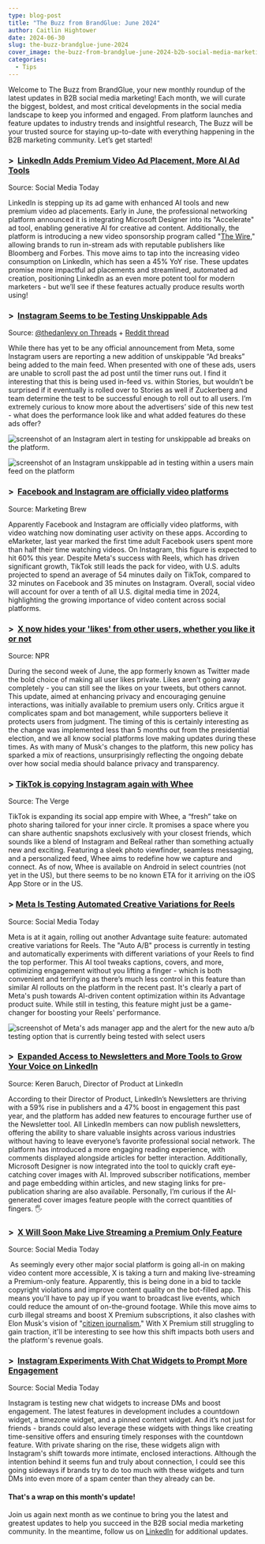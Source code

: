 ```yaml
---
type: blog-post
title: "The Buzz from BrandGlue: June 2024"
author: Caitlin Hightower
date: 2024-06-30
slug: the-buzz-brandglue-june-2024
cover_image: the-buzz-from-brandglue-june-2024-b2b-social-media-marketing-news.png
categories:
  - Tips
---
```

<!--StartFragment-->

Welcome to The Buzz from BrandGlue, your new monthly roundup of the latest updates in B2B social media marketing! Each month, we will curate the biggest, boldest, and most critical developments in the social media landscape to keep you informed and engaged. From platform launches and feature updates to industry trends and insightful research, The Buzz will be your trusted source for staying up-to-date with everything happening in the B2B marketing community. Let’s get started!

### \>  [LinkedIn Adds Premium Video Ad Placement, More AI Ad Tools](https://www.socialmediatoday.com/news/linkedin-premium-video-ad-placement-more-ai-ad-tools/718134/) 

Source: Social Media Today

LinkedIn is stepping up its ad game with enhanced AI tools and new premium video ad placements. Early in June, the professional networking platform announced it is integrating Microsoft Designer into its "Accelerate" ad tool, enabling generative AI for creative ad content. Additionally, the platform is introducing a new video sponsorship program called "[The Wire](https://www.lindseygamble.com/blog/linkedin-launches-wire-program-for-in-stream-video-ads-on-publisher-content)," allowing brands to run in-stream ads with reputable publishers like Bloomberg and Forbes. This move aims to tap into the increasing video consumption on LinkedIn, which has seen a 45% YoY rise. These updates promise more impactful ad placements and streamlined, automated ad creation, positioning LinkedIn as an even more potent tool for modern marketers - but we’ll see if these features actually produce results worth using!

### \>  [Instagram Seems to be Testing Unskippable Ads](https://www.threads.net/@thedanlevy/post/C7rPZZQgHfQ) 

Source: [@thedanlevy on Threads](https://www.threads.net/@thedanlevy) + [Reddit thread](https://www.reddit.com/r/Instagram/comments/1d52psw/ad_break_ie_unskippable_ads_now_on_instagram/)

While there has yet to be any official announcement from Meta, some Instagram users are reporting a new addition of unskippable “Ad breaks” being added to the main feed. When presented with one of these ads, users are unable to scroll past the ad post until the timer runs out. I find it interesting that this is being used in-feed vs. within Stories, but wouldn’t be surprised if it eventually is rolled over to Stories as well if Zuckerberg and team determine the test to be successful enough to roll out to all users. I’m extremely curious to know more about the advertisers’ side of this new test - what does the performance look like and what added features do these ads offer? 

![screenshot of an Instagram alert in testing for unskippable ad breaks on the platform.](ad-break-facebook-meta-preview.png "Instagram unskippable ad break test screenshot")

![screenshot of an Instagram unskippable ad in testing within a users main feed on the platform](ad-break-unskippable-ad-on-instagram-in-feed-test-preview.png "Instagram unskippable ad test preview")

### \>  [Facebook and Instagram are officially video platforms](https://www.marketingbrew.com/stories/2024/06/03/facebook-and-instagram-are-officially-video-platforms?mbcid=35624906.264727) 

Source: Marketing Brew

Apparently Facebook and Instagram are officially video platforms, with video watching now dominating user activity on these apps. According to eMarketer, last year marked the first time adult Facebook users spent more than half their time watching videos. On Instagram, this figure is expected to hit 60% this year. Despite Meta's success with Reels, which has driven significant growth, TikTok still leads the pack for video, with U.S. adults projected to spend an average of 54 minutes daily on TikTok, compared to 32 minutes on Facebook and 35 minutes on Instagram. Overall, social video will account for over a tenth of all U.S. digital media time in 2024, highlighting the growing importance of video content across social platforms. 

### \>  [X now hides your 'likes' from other users, whether you like it or not](https://www.npr.org/2024/06/13/nx-s1-5004515/x-likes-hide-users-elon-musk) 

Source: NPR

During the second week of June, the app formerly known as Twitter made the bold choice of making all user likes private. Likes aren’t going away completely - you can still see the likes on your tweets, but others cannot. This update, aimed at enhancing privacy and encouraging genuine interactions, was initially available to premium users only. Critics argue it complicates spam and bot management, while supporters believe it protects users from judgment. The timing of this is certainly interesting as the change was implemented less than 5 months out from the presidential election, and we all know social platforms love making updates during these times. As with many of Musk's changes to the platform, this new policy has sparked a mix of reactions, unsurprisingly reflecting the ongoing debate over how social media should balance privacy and transparency.

### \> [TikTok is copying Instagram again with Whee](https://www.theverge.com/2024/6/18/24181215/tiktok-whee-app-instagram) 

Source: The Verge

TikTok is expanding its social app empire with Whee, a “fresh” take on photo sharing tailored for your inner circle. It promises a space where you can share authentic snapshots exclusively with your closest friends, which sounds like a blend of Instagram and BeReal rather than something actually new and exciting. Featuring a sleek photo viewfinder, seamless messaging, and a personalized feed, Whee aims to redefine how we capture and connect. As of now, Whee is available on Android in select countries (not yet in the US), but there seems to be no known ETA for it arriving on the iOS App Store or in the US. 

### \> [Meta Is Testing Automated Creative Variations for Reels](https://www.socialmediatoday.com/news/metas-testing-automated-creative-variations-reels/719574/) 

Source: Social Media Today

Meta is at it again, rolling out another Advantage suite feature: automated creative variations for Reels. The "Auto A/B" process is currently in testing and automatically experiments with different variations of your Reels to find the top performer. This AI tool tweaks captions, covers, and more, optimizing engagement without you lifting a finger - which is both convenient and terrifying as there’s much less control in this feature than similar AI rollouts on the platform in the recent past. It's clearly a part of Meta's push towards AI-driven content optimization within its Advantage product suite. While still in testing, this feature might just be a game-changer for boosting your Reels' performance.

![screenshot of Meta's ads manager app and the alert for the new auto a/b testing option that is currently being tested with select users](meta-is-testing-automated-creative-variations-for-reels-preview-of-alert-in-ads-manager.webp "Meta Is Testing Automated Creative Variations for Reels")

### \>  [Expanded Access to Newsletters and More Tools to Grow Your Voice on LinkedIn](https://www.linkedin.com/pulse/expanded-access-newsletters-more-tools-grow-your-voice-keren-baruch-vmm9f/) 

Source: Keren Baruch, Director of Product at LinkedIn

According to their Director of Product, LinkedIn’s Newsletters are thriving with a 59% rise in publishers and a 47% boost in engagement this past year, and the platform has added new features to encourage further use of the Newsletter tool. All LinkedIn members can now publish newsletters, offering the ability to share valuable insights across various industries without having to leave everyone’s favorite professional social network. The platform has introduced a more engaging reading experience, with comments displayed alongside articles for better interaction. Additionally, Microsoft Designer is now integrated into the tool to quickly craft eye-catching cover images with AI. Improved subscriber notifications, member and page embedding within articles, and new staging links for pre-publication sharing are also available. Personally, I’m curious if the AI-generated cover images feature people with the correct quantities of fingers. 🖐️

### \>  [X Will Soon Make Live Streaming a Premium Only Feature](https://www.socialmediatoday.com/news/x-formerly-twitter-making-live-streams-a-premium-only-feature/719572/) 

Source: Social Media Today

 As seemingly every other major social platform is going all-in on making video content more accessible, X is taking a turn and making live-streaming a Premium-only feature. Apparently, this is being done in a bid to tackle copyright violations and improve content quality on the bot-filled app. This means you'll have to pay up if you want to broadcast live events, which could reduce the amount of on-the-ground footage. While this move aims to curb illegal streams and boost X Premium subscriptions, it also clashes with Elon Musk's vision of "[citizen journalism.](https://x.com/elonmusk/status/1709475380715823349?lang=en)" With X Premium still struggling to gain traction, it'll be interesting to see how this shift impacts both users and the platform's revenue goals. 

### \>  [Instagram Experiments With Chat Widgets to Prompt More Engagement](https://www.socialmediatoday.com/news/instagram-experiments-chat-widgets-prompt-more-engagement/719571/) 

Source: Social Media Today

Instagram is testing new chat widgets to increase DMs and boost engagement. The latest features in development includes a countdown widget, a timezone widget, and a pinned content widget. And it’s not just for friends - brands could also leverage these widgets with things like creating time-sensitive offers and ensuring timely responses with the countdown feature. With private sharing on the rise, these widgets align with Instagram's shift towards more intimate, enclosed interactions. Although the intention behind it seems fun and truly about connection, I could see this going sideways if brands try to do too much with these widgets and turn DMs into even more of a spam center than they already can be. 

#### That's a wrap on this month's update!

Join us again next month as we continue to bring you the latest and greatest updates to help you succeed in the B2B social media marketing community. In the meantime, follow us on [LinkedIn](https://www.linkedin.com/company/brandglue-com/posts/?feedView=all) for additional updates. 

<!--EndFragment-->